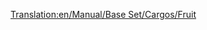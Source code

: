 [[Translation:en/Manual/Base Set/Cargos/Fruit]]
{{en/Manual/Base Set/Cargos/Cargo|
name=Fruit|
image=en/Manual/Base Set/Industries/Fruitplantation.png|
produced=[[en/Manual/Base Set/Industries/Fruit Plantation]]|
accepted=[[en/Manual/Base Set/Industries/Food Processing Plant]]
}}
{{en/Stub}}